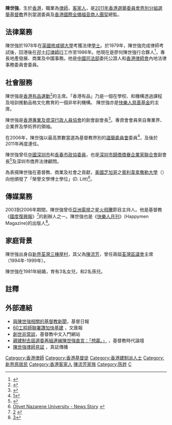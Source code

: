 {{Infobox officeholder
| name= 陳世強<br>Hugo Chan Sai Keung
| image name =
| date of birth = {{birth year and age|1955}}
| place of birth = {{HKG-1955}} 
| educate = [[LLB|LLB]], [[修咸頓大學|修咸頓大學]] (1973 - 1978)<Br>[[D.Litt.|D.Litt.]] (Doctor of Letters), [[Olivet_Nazarene_University|Olivet Nazarene University]], Hons
| religion = [[基督教|基督教]]
}}
'''陳世強'''{{JP}}{{BD|1955年}}，生於[[香港|香港]]，職業為[[律師|律師]]，[[客家人|客家人]]，是[[2011年香港選舉委員會界別分組選舉|2011年香港選舉委員會界別分組選舉]][[基督教|基督教]]界別當選委員及[[香港國際全備福音商人團契|香港國際全備福音商人團契]]總監。

==法律業務  ==
陳世強於1978年在[[英國|英國]][[修咸頓大學|修咸頓大學]]考獲法律[[學士|學士]]。於1979年，陳世強完成律師考試後，回港後在[[孖士打律師行|孖士打律師行]]工作至1986年。他現在是廖何陳世強行合夥人<ref>{{Cite web |url=http://www.lhc.com.hk/home.htm |title=存档副本 |accessdate=2011-09-28 |archive-date=2011-09-06 |archive-url=https://web.archive.org/web/20110906135605/http://www.lhc.com.hk/home.htm |dead-url=no }}</ref>，專長地產發展、商業及中國事務。他是[[中國司法部|中國司法部]]委托公證人和[[香港律師會|香港律師會]]內地法律事務委員會委員。

==社會服務 ==
陳世強是[[香港有品運動|香港有品運動]]<ref>{{Cite web |url=http://www.theotexture.com/hong-kong-character-city-movement |title=存档副本 |accessdate=2011-09-28 |archive-date=2012-04-02 |archive-url=https://web.archive.org/web/20120402162359/http://www.theotexture.com/hong-kong-character-city-movement/ |dead-url=no }}</ref>的主席。「香港有品」乃是一個在學校、和機構透過課程及培訓推動品格文化教育的一個非牟利機構。 陳世強亦是[[快樂人慈善基金|快樂人慈善基金]]的主席。

陳世強是[[香港專業及資深行政人員協會|香港專業及資深行政人員協會]]的創會副會長<ref>{{Cite web |url=http://www.hkpasea.org/news.asp?menuid=7321&supmenuid=7320 |title=存档副本 |accessdate=2011-09-28 |archive-date=2012-04-02 |archive-url=https://web.archive.org/web/20120402162347/http://www.hkpasea.org/news.asp?menuid=7321&supmenuid=7320 |dead-url=no }}</ref>。專資會會員來自專業界、企業界及學術界的領袖。

在2006年，陳世強以最高票數當選為基督教界別的[[選舉委員會_(香港)|選舉委員會]]委員<ref>[http://www.christianweekly.net/4DACTION/W4D_CWREAD/13294/11/BACK]{{dead link|date=2018年5月 |bot=InternetArchiveBot |fix-attempted=yes }}</ref>，及後於2011年再度連任。

陳世強曾任[[中國|中國]][[深圳市|深圳市]]和[[長春市|長春市]][[政協委員|政協委員]]，也是[[深圳市歸僑僑眷企業家聯合會|深圳市歸僑僑眷企業家聯合會]]副會長<ref>{{cite web |url=http://szefroc.org/ |title=存档副本 |accessdate=2011年9月28日 |deadurl=yes |archiveurl=https://web.archive.org/web/20110925163932/http://www.szefroc.org/ |archivedate=2011年9月25日 |df= }}</ref>及深圳市僑界法律顧問。

為表揚陳世強在基督教、商業及社會之貢獻，[[美國|美國]][[芝加哥|芝加哥]]之[[奧利韋拿撒勒大學|奧利韋拿撒勒大學]]（{{link-en|Olivet Nazarene University|Olivet Nazarene University}}）向他頒發了「榮譽文學博士學位」(D. Litt)<ref>[http://www.olivet.edu/news/newsDetails.aspx?Channel=%2FChannels%2FSite+Wide&WorkflowItemID=a2896a3c-8f6c-4cef-a4f0-45cf52e23af6 Olivet Nazarene University - News Story<!-- Bot generated title -->] {{webarchive|url=https://web.archive.org/web/20110930204848/http://www.olivet.edu/news/newsDetails.aspx?Channel=%2FChannels%2FSite+Wide&WorkflowItemID=a2896a3c-8f6c-4cef-a4f0-45cf52e23af6 |date=2011-09-30 }}</ref>。



== 傳媒業務 ==
2003到2006年期間，陳世強曾任[[亞洲電視|亞洲電視]]之[[星火飛騰|星火飛騰]]節目主持人。他是基督教《[[國度復興報|國度復興報]]》<ref>[http://www.krt.com.hk/] {{Wayback|url=http://www.krt.com.hk/ |date=20110925202754 }}</ref>的創辦人之一。陳世強也是《[[快樂人月刊|快樂人月刊]]》(Happymen Magazine)的出版人<ref>[http://happymen.com.hk/vision.php?vol=23]{{dead link|date=2018年5月 |bot=InternetArchiveBot |fix-attempted=yes }}</ref>。

== 家庭背景 ==  
陳世強出身自[[新界|新界]][[荃灣|荃灣]][[三棟屋村|三棟屋村]]，其父為[[陳流芳|陳流芳]]{{JP}}{{BBS}}，曾任兩屆[[荃灣區議會|荃灣區議會]]主席（1994年-1999年）。

陳世強在1981年結婚，育有3名女兒，和2名孫兒。

== 註釋 ==
{{Reflist}}

==外部連結==
*[http://gospelherald.com/Tags/9879/%E9%99%B3%E4%B8%96%E5%BC%B7 與陳世強相關的基督教新聞]{{dead link|date=2018年5月 |bot=InternetArchiveBot |fix-attempted=yes }}，基督日報
*[http://paper.wenweipo.com/2007/02/13/YO0702130007.htm 60工程師聯署讚加快基建] {{Wayback|url=http://paper.wenweipo.com/2007/02/13/YO0702130007.htm |date=20190901033359 }}，文匯報
*[https://web.archive.org/web/20160304093143/http://www.theark.cc/mymovie_detail.php?id=4448 創世非常談]，基督教中文入門網站
*[http://christiantimes.org.hk/Common/Reader/News/ShowNews.jsp?Nid=69094&Pid=1&Version=0&Cid=837&Charset=big5_hkscs 親建制去屆選委再組連線陳世強直言：「想贏。」] {{Wayback|url=http://christiantimes.org.hk/Common/Reader/News/ShowNews.jsp?Nid=69094&Pid=1&Version=0&Cid=837&Charset=big5_hkscs |date=20111103221135 }}，基督教時代論壇
*[http://www.gcc.org.hk/avlib/prod_detail.php?prod_id=159 陳世強律師見証] {{Wayback|url=http://www.gcc.org.hk/avlib/prod_detail.php?prod_id=159 |date=20160305012223 }}，真証傳播
{{DEFAULTSORT:Chan}}
[[Category:香港律師|Category:香港律師]]
[[Category:香港基督徒|Category:香港基督徒]]
[[Category:香港建制派人士|Category:香港建制派人士]]
[[Category:新界原居民|Category:新界原居民]]
[[Category:香港客家人|Category:香港客家人]]
[[Category:陳流芳家族|]]
[[Category:陈姓|Category:陈姓]]
[[Category:南安普頓大學校友|C]]